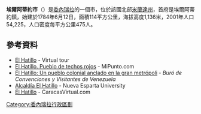 {{Infobox settlement
|official_name = 埃爾阿蒂約市
|nickname = 
|motto = 
|image_skyline = El Hatillo 6.jpg
|image_caption = 
|image_flag = Flag_el_hatillo.png
|image_seal = 
|image_map = Venezuela - Miranda - El Hatillo.svg
|map_caption = 埃爾阿蒂約市在[[米蘭達州|米蘭達州]]的位置
|subdivision_type = 國家
|subdivision_type1 = 州
|subdivision_type2 = 
|subdivision_name = {{flag|Venezuela}}
|subdivision_name1 = [[米蘭達州|米蘭達州]]
|subdivision_name2 = 
|established_title = 創建時間
|established_date = 1784年6月12日
|established_title2 = 城市地位
|established_date2 = 1991年11月9日
|government_type = 
|leader_title = [[市長|市長]]
|leader_name  = Elías Sayegh

|area_total_km2 = 114
|population_as_of = 2011年
|population_footnotes = 
|population_total = 69643
|population_density_km2 = auto
|timezone = [[委內瑞拉標準時間|VST]]
|utc_offset = −04:30
|timezone_DST = 
|utc_offset_DST = 
|pushpin_map = Venezuela
|coordinates   = {{coord|10|26|21|N|66|49|48|W|region:VE|display=inline,title}}
|pushpin_map_caption = 埃爾阿蒂約市在[[委內瑞拉|委內瑞拉]]的位置
|elevation_footnotes=
|elevation_ft = 
|elevation_m = 1136
|area_code = +58 0212
|postal_code_type = 郵政號碼
|postal_code = 1083 和 1061
|website = [https://web.archive.org/web/20041127020336/http://www.elhatillo.gov.ve/ elhatillo.gov.ve] {{es_icon}}
|footnotes = 
 }}
'''埃爾阿蒂約市'''（{{lang-es|Municipio El Hatillo}}）是[[委內瑞拉|委內瑞拉]]的一個市，位於該國北部[[米蘭達州|米蘭達州]]，首府是埃爾阿蒂約鎮，始建於1784年6月12日，面積114平方公里，海拔高度1,136米，2001年人口54,225，人口密度每平方公里475人。

==參考資料==
*[https://web.archive.org/web/20060502015103/http://www.elhatillo.com.ve/tourhome_en.shtml El Hatillo] - Virtual tour
*[https://web.archive.org/web/20120205091856/http://www.mipunto.com/temas/3er_trimestre02/hatillo.html El Hatillo. Pueblo de techos rojos] {{es_icon}} - MiPunto.com
*[https://web.archive.org/web/20070928181634/http://www.burodevenezuela.com/newspub/story.cfm?ID=10716 El Hatillo: Un pueblo colonial anclado en la gran metrópoli] {{es_icon}} - ''Buró de Convenciones y Visitantes de Venezuela''
*[https://web.archive.org/web/20060328115853/http://www.une.edu.ve/hatillo/entrada.htm Alcaldía El Hatillo] {{es_icon}} - Nueva Esparta University
*[https://web.archive.org/web/20060226192228/http://www.caracasvirtual.com/elhatillo.asp El Hatillo] {{es_icon}} - CaracasVirtual.com

{{Venezuela-geo-stub}}
[[Category:委內瑞拉行政區劃|Category:委內瑞拉行政區劃]]